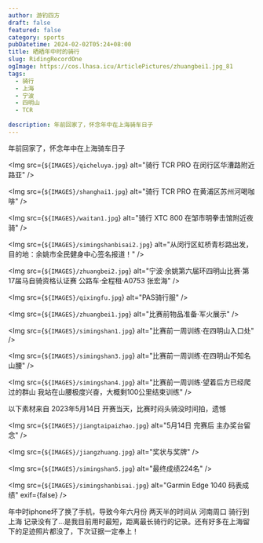 ```yaml
---
author: 游钓四方
draft: false
featured: false
category: sports
pubDatetime: 2024-02-02T05:24+08:00
title: 晒晒年中时的骑行
slug: RidingRecordOne
ogImage: https://cos.lhasa.icu/ArticlePictures/zhuangbei1.jpg_81
tags:
  - 骑行
  - 上海
  - 宁波
  - 四明山
  - TCR
  
description: 年前回家了，怀念年中在上海骑车日子
---
```



年前回家了，怀念年中在上海骑车日子

<Img src={`${IMAGES}/qicheluya.jpg`} alt="骑行 TCR PRO 在闵行区华漕路附近路亚" />

<Img src={`${IMAGES}/shanghai1.jpg`} alt="骑行 TCR PRO 在黄浦区苏州河喝咖啡" />

<Img src={`${IMAGES}/waitan1.jpg`} alt="骑行 XTC 800 在邹市明拳击馆附近夜骑" />

<Img src={`${IMAGES}/simingshanbisai2.jpg`} alt="从闵行区虹桥青杉路出发，目的地：余姚市全民健身中心签名报道！" />

<Img src={`${IMAGES}/zhuangbei2.jpg`} alt="宁波·余姚第六届环四明山比赛·第17届马自骑资格认证赛 公路车·全程租·A0753 张宏海" />

<Img src={`${IMAGES}/qixingfu.jpg`} alt="PAS骑行服" />

<Img src={`${IMAGES}/zhuangbei1.jpg`} alt="比赛前物品准备·军火展示" />

<Img src={`${IMAGES}/simingshan1.jpg`} alt="比赛前一周训练·在四明山入口处" />

<Img src={`${IMAGES}/simingshan3.jpg`} alt="比赛前一周训练·在四明山不知名山腰" />

<Img src={`${IMAGES}/simingshan4.jpg`} alt="比赛前一周训练·望着后方已经爬过的群山 我站在山腰极度兴奋，大概剩100公里结束训练" />

以下素材来自 2023年5月14日 开赛当天，比赛时闷头骑没时间拍，遗憾

<Img src={`${IMAGES}/jiangtaipaizhao.jpg`} alt="5月14日 完赛后 主办奖台留念" />

<Img src={`${IMAGES}/jiangzhuang.jpg`} alt="奖状与奖牌" />

<Img src={`${IMAGES}/simingshan5.jpg`} alt="最终成绩224名" />

<Img src={`${IMAGES}/simingshanbisai.jpg`} alt="Garmin Edge 1040 码表成绩" exif={false} />

年中时iphone坏了换了手机，导致今年六月份 两天半的时间从 河南周口 骑行到 上海 记录没有了...是我目前用时最短，距离最长骑行的记录。还有好多在上海留下的足迹照片都没了，下次证据一定奉上！